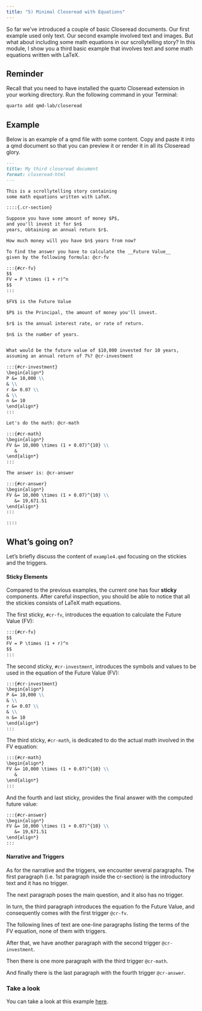 ```yaml
---
title: "5) Minimal Closeread with Equations"
---
```


So far we've introduced a couple of basic Closeread documents. Our first
example used only text. Our second example involved text and images. But
what about including some math equations in our scrollytelling story? In this module, I show you a third basic example that involves text and some math equations written with LaTeX.

:::{.callout-note}
## Reminder

Recall that you need to have installed the quarto Closeread extension in your 
working directory. Run the following command in your Terminal:

```.markdown
quarto add qmd-lab/closeread
```
:::


## Example

Below is an example of a qmd file with some content. Copy and paste it into a
qmd document so that you can preview it or render it in all its Closeread glory.

```.markdown
---
title: My third closeread document
format: closeread-html
---

This is a scrollytelling story containing 
some math equations written with LaTeX.

::::{.cr-section}

Suppose you have some amount of money $P$, 
and you'll invest it for $n$ 
years, obtaining an annual return $r$.

How much money will you have $n$ years from now?

To find the answer you have to calculate the __Future Value__ 
given by the following formula: @cr-fv

:::{#cr-fv}
$$
FV = P \times (1 + r)^n
$$
:::

$FV$ is the Future Value

$P$ is the Principal, the amount of money you'll invest.

$r$ is the annual interest rate, or rate of return.

$n$ is the number of years.


What would be the future value of $10,000 invested for 10 years, 
assuming an annual return of 7%? @cr-investment

:::{#cr-investment}
\begin{align*}
P &= 10,000 \\
& \\
r &= 0.07 \\
& \\
n &= 10
\end{align*}
:::

Let's do the math: @cr-math

:::{#cr-math}
\begin{align*}
FV &= 10,000 \times (1 + 0.07)^{10} \\
   &
\end{align*}
:::

The answer is: @cr-answer

:::{#cr-answer}
\begin{align*}
FV &= 10,000 \times (1 + 0.07)^{10} \\
   &= 19,671.51
\end{align*}
:::

::::
```


## What's going on?

Let's briefly discuss the content of `example4.qmd` focusing on the stickies
and the triggers.


#### Sticky Elements

Compared to the previous examples, the current one has four __sticky__ components. After careful inspection, you should be able to notice that all the stickies consists of LaTeX math equations.

The first sticky, `#cr-fv`, introduces the equation to calculate the Future Value (FV):

```.markdown
:::{#cr-fv}
$$
FV = P \times (1 + r)^n
$$
:::
```


The second sticky, `#cr-investment`, introduces the symbols and values to be used in the equation of the Future Value (FV):

```.markdown
:::{#cr-investment}
\begin{align*}
P &= 10,000 \\
& \\
r &= 0.07 \\
& \\
n &= 10
\end{align*}
:::
```


The third sticky, `#cr-math`, is dedicated to do the actual math involved in the FV equation:

```.markdown
:::{#cr-math}
\begin{align*}
FV &= 10,000 \times (1 + 0.07)^{10} \\
   &
\end{align*}
:::
```


And the fourth and last sticky, provides the final answer with the computed future value:

```.markdown
:::{#cr-answer}
\begin{align*}
FV &= 10,000 \times (1 + 0.07)^{10} \\
   &= 19,671.51
\end{align*}
:::
```


#### Narrative and Triggers

As for the narrative and the triggers, we encounter several paragraphs. The first paragraph (i.e. 1st paragraph inside the cr-section) is the introductory text and it has no trigger. 

The next paragraph poses the main question, and it also has no trigger.

In turn, the third paragraph introduces the equation fo the Future Value, and consequently comes with the first trigger `@cr-fv`.

The following lines of text are one-line paragraphs listing the terms of the FV equation, none of them with triggers.

After that, we have another paragraph with the second trigger `@cr-investment`.

Then there is one more paragraph with the third trigger `@cr-math`.

And finally there is the last paragraph with the fourth trigger `@cr-answer`.


### Take a look

You can take a look at this example 
<a href="../examples/example4/index.html" target="_blank">here</a>.
